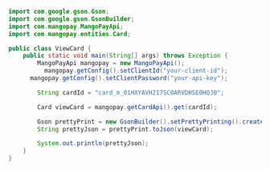 ```java Java 
import com.google.gson.Gson;
import com.google.gson.GsonBuilder;
import com.mangopay.MangoPayApi;
import com.mangopay.entities.Card;

public class ViewCard {
    public static void main(String[] args) throws Exception {
        MangoPayApi mangopay = new MangoPayApi();
    	  mangopay.getConfig().setClientId("your-client-id");
   	  mangopay.getConfig().setClientPassword("your-api-key");

        String cardId = "card_m_01HXYAVH217SC0ARVDHSE0HQJ0";

        Card viewCard = mangopay.getCardApi().get(cardId);

        Gson prettyPrint = new GsonBuilder().setPrettyPrinting().create();
        String prettyJson = prettyPrint.toJson(viewCard);

        System.out.println(prettyJson);
    }
}
```